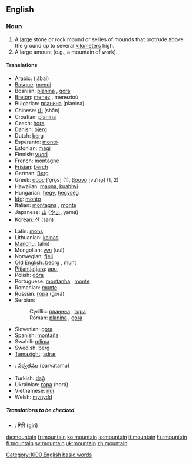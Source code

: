 ==English==

===Noun===
{{en-noun-reg}}

# A [[large]] stone or rock mound or series of mounds that protrude above the ground up to several [[kilometer]]s high.
# A large amount (e.g., a mountain of work).

====Translations====
{{top}}
*Arabic: {{ARchar|[[جبل|جَبَلٌ]]}} (jábal) {{m}}
*[[Basque]]: [[mendi]]
*Bosnian: [[planina#Bosnian|planina]] {{f}}, [[gora#Bosnian|gora]] {{f}}
*[[Breton]]: [[menez]] {{m}}, menezioù {{p}}
*Bulgarian: [[планина#Bulgarian|планина]] (planina) {{f}}
*Chinese: [[山]] (shān)
*Croatian: [[planina#Croatian|planina]] {{n}}
*Czech: [[hora]] {{f}}
*Danish: [[bjerg]]
*Dutch: [[berg]] {{m}}
*Esperanto: [[monto]]
*Estonian: [[mägi]]
*Finnish: [[vuori]]
*French: [[montagne]] {{f}}
*[[Frisian]]: [[berch]]
*German: [[Berg]] {{m}}
*Greek: [[όρος]] [ˈo̞ro̞s] {{n}} (1), [[βουνό]] [vuˈno̞] {{n}} (1, 2)
*Hawaiian: [[mauna]], [[kuahiwi]]
*Hungarian: [[hegy]], [[hegység]] {{p}}
*[[Ido]]: [[monto]]
*Italian: [[montagna]] {{f}}, [[monte]] {{m}}
*Japanese: [[山]] ([[やま]], yamá)
*Korean: [[산]] (san)
{{mid}}
*Latin: [[mons]] {{m}}
*Lithuanian: [[kalnas]] {{m}}
*[[Manchu]]: (alin)
*Mongolian: [[уул]] (uul)
*Norwegian: [[fjell]]
*[[Old English]]: [[beorg]] {{m}}, [[munt]]
*[[Pitjantjatjara]]: [[apu]], {{Unicode|[[puḻi]]}}
*Polish: [[góra]] {{f}}
*Portuguese: [[montanha]] {{f}}, [[monte]] {{m}}
*Romanian: [[munte]] {{m}}
*Russian: [[гора]] (gorá) {{f}}
*Serbian:
*:Cyrillic: [[планина#Serbian|планина]] {{f}}, [[гора#Serbian|гора]] {{f}}
*:Roman: [[planina#Serbian|planina]] {{f}}, [[gora#Serbian|gora]] {{f}}
*Slovenian: [[gora]] {{f}}
*Spanish: [[montaña]] {{f}}
*Swahili: [[mlima]]
*Swedish: [[berg]]
*[[Tamazight]]: [[adrar]] {{m}}
*{{te}}: [[పర్వతము]] (parvatamu)
*Turkish: [[dağ]]
*Ukrainian: [[гора]] (horá) {{f}}
*Vietnamese: [[núi]]
*Welsh: [[mynydd]]
{{bottom}}

=====Translations to be checked=====
<!--Remove this section once all of the translations below have been moved into the tables above.-->
{{checktrans}}

*{{ttbc|Sanskrit}}: [[गिरि]] (giri)

[[Category:1000 English basic words]]

[[de:mountain]]
[[fr:mountain]]
[[ko:mountain]]
[[io:mountain]]
[[it:mountain]]
[[hu:mountain]]
[[fi:mountain]]
[[sv:mountain]]
[[uk:mountain]]
[[zh:mountain]]